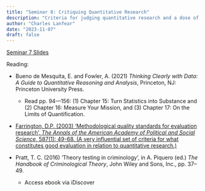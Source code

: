 ```yaml
---
title: "Seminar 8: Critiquing Quantitative Research"
description: "Criteria for judging quantitative research and a dose of skepticism"
author: "Charles Lanfear"
date: "2023-11-07"
draft: false
---
```


[Seminar 7 Slides](https://clanfear.github.io/ioc_crm/_lectures/critiquing-quantitative-research/slides_critiquing-quantitative-research.html)

Reading:

* Bueno de Mesquita, E. and Fowler, A. (2021) *Thinking Clearly with Data: A Guide to Quantitative Reasoning and Analysis*, Princeton, NJ: Princeton University Press.
   * Read pp. 94—156: (1) Chapter 15: Turn Statistics into Substance and (2) Chapter 16: Measure Your Mission, and (3) Chapter 17: On the Limits of Quantification.

* [Farrington, D.P. (2003) ‘Methodological quality standards for evaluation research’, *The Annals of the American Academy of Political and Social Science*, 587(1): 49-68. (A very influential set of criteria for what constitutes good evaluation in relation to quantitative research.)](https://doi.org/10.1177/0002716202250789)

* Pratt, T. C. (2016) ‘Theory testing in criminology’, in A. Piquero (ed.) *The Handbook of Criminological Theory*, John Wiley and Sons, Inc., pp. 37–49.
   * Access ebook via iDiscover
